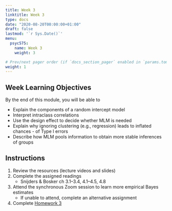 ```yaml
---
title: Week 3
linktitle: Week 3
type: docs
date: "2020-08-20T00:00:00+01:00"
draft: false
lastmod: '`r Sys.Date()`'
menu:
  psyc575:
    name: Week 3
    weight: 3

# Prev/next pager order (if `docs_section_pager` enabled in `params.toml`)
weight: 1
---
```


## Week Learning Objectives

By the end of this module, you will be able to 

- Explain the components of a random intercept model
- Interpret intraclass correlations
- Use the design effect to decide whether MLM is needed
- Explain why ignoring clustering (e.g., regression) leads to inflated chances - of Type I errors
- Describe how MLM pools information to obtain more stable inferences of groups

## Instructions

1. Review the resources (lecture videos and slides)
2. Complete the assigned readings
    * Snijders & Bosker ch 3.1--3.4, 4.1--4.5, 4.8
3. Attend the synchronous Zoom session to learn more empirical Bayes estimates
    * If unable to attend, complete an alternative assignment
4. Complete [Homework 3](../homework-3)
